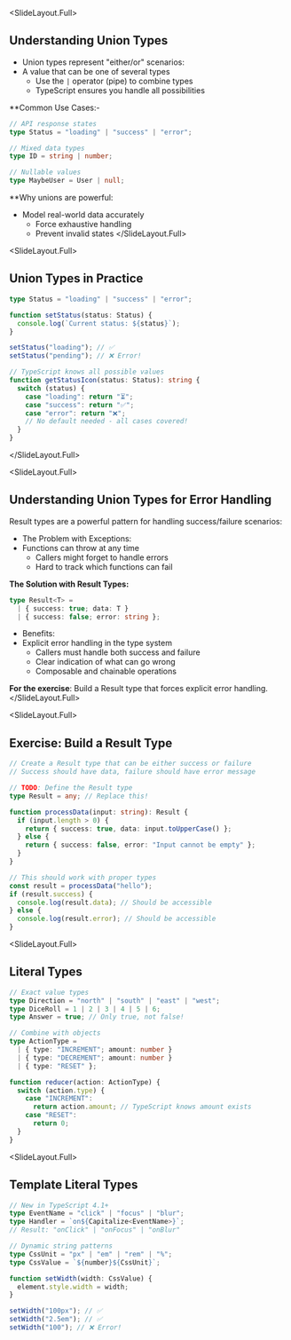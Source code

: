 
<SlideLayout.Full>
## Understanding Union Types

- Union types represent "either/or" scenarios:
- A value that can be one of several types
  - Use the `|` operator (pipe) to combine types
  - TypeScript ensures you handle all possibilities

**Common Use Cases:- 
```typescript
// API response states
type Status = "loading" | "success" | "error";

// Mixed data types
type ID = string | number;

// Nullable values
type MaybeUser = User | null;
```

**Why unions are powerful:
- Model real-world data accurately
  - Force exhaustive handling
  - Prevent invalid states
</SlideLayout.Full>

<SlideLayout.Full>
## Union Types in Practice

```typescript
type Status = "loading" | "success" | "error";

function setStatus(status: Status) {
  console.log(`Current status: ${status}`);
}

setStatus("loading"); // ✅
setStatus("pending"); // ❌ Error!

// TypeScript knows all possible values
function getStatusIcon(status: Status): string {
  switch (status) {
    case "loading": return "⏳";
    case "success": return "✅";
    case "error": return "❌";
    // No default needed - all cases covered!
  }
}
```
</SlideLayout.Full>

<SlideLayout.Full>
## Understanding Union Types for Error Handling

Result types are a powerful pattern for handling success/failure scenarios:

- The Problem with Exceptions:
- Functions can throw at any time
  - Callers might forget to handle errors
  - Hard to track which functions can fail

**The Solution with Result Types:**
```typescript
type Result<T> = 
  | { success: true; data: T }
  | { success: false; error: string };
```

- Benefits:
- Explicit error handling in the type system
  - Callers must handle both success and failure
  - Clear indication of what can go wrong
  - Composable and chainable operations

**For the exercise**: Build a Result type that forces explicit error handling.
</SlideLayout.Full>

<SlideLayout.Full>
## Exercise: Build a Result Type
<CodeDisplay >
  <File name="example.typescript">
    
```typescript
// Create a Result type that can be either success or failure
// Success should have data, failure should have error message

// TODO: Define the Result type
type Result = any; // Replace this!

function processData(input: string): Result {
  if (input.length > 0) {
    return { success: true, data: input.toUpperCase() };
  } else {
    return { success: false, error: "Input cannot be empty" };
  }
}

// This should work with proper types
const result = processData("hello");
if (result.success) {
  console.log(result.data); // Should be accessible
} else {
  console.log(result.error); // Should be accessible
}
```
    
  </File>
</CodeDisplay>
</SlideLayout.Full>

<SlideLayout.Full>
## Literal Types
<CodeDisplay >
  <File name="example.typescript">
    
```typescript
// Exact value types
type Direction = "north" | "south" | "east" | "west";
type DiceRoll = 1 | 2 | 3 | 4 | 5 | 6;
type Answer = true; // Only true, not false!

// Combine with objects
type ActionType = 
  | { type: "INCREMENT"; amount: number }
  | { type: "DECREMENT"; amount: number }
  | { type: "RESET" };

function reducer(action: ActionType) {
  switch (action.type) {
    case "INCREMENT":
      return action.amount; // TypeScript knows amount exists
    case "RESET":
      return 0;
  }
}
```
    
  </File>
</CodeDisplay>
</SlideLayout.Full>

<SlideLayout.Full>
## Template Literal Types
<CodeDisplay >
  <File name="example.typescript">
    
```typescript
// New in TypeScript 4.1+
type EventName = "click" | "focus" | "blur";
type Handler = `on${Capitalize<EventName>}`;
// Result: "onClick" | "onFocus" | "onBlur"

// Dynamic string patterns
type CssUnit = "px" | "em" | "rem" | "%";
type CssValue = `${number}${CssUnit}`;

function setWidth(width: CssValue) {
  element.style.width = width;
}

setWidth("100px"); // ✅
setWidth("2.5em"); // ✅
setWidth("100"); // ❌ Error!
```
    
  </File>
</CodeDisplay>
</SlideLayout.Full>